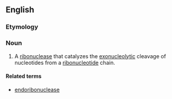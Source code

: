 ==English==
===Etymology===

{{prefix|exo|ribonuclease}}

===Noun===
{{en-noun}}

# {{context|enzyme}} A [[ribonuclease]] that catalyzes the [[exonucleolytic]] cleavage of nucleotides from a [[ribonucleotide]] chain.

====Related terms====
*[[endoribonuclease]]